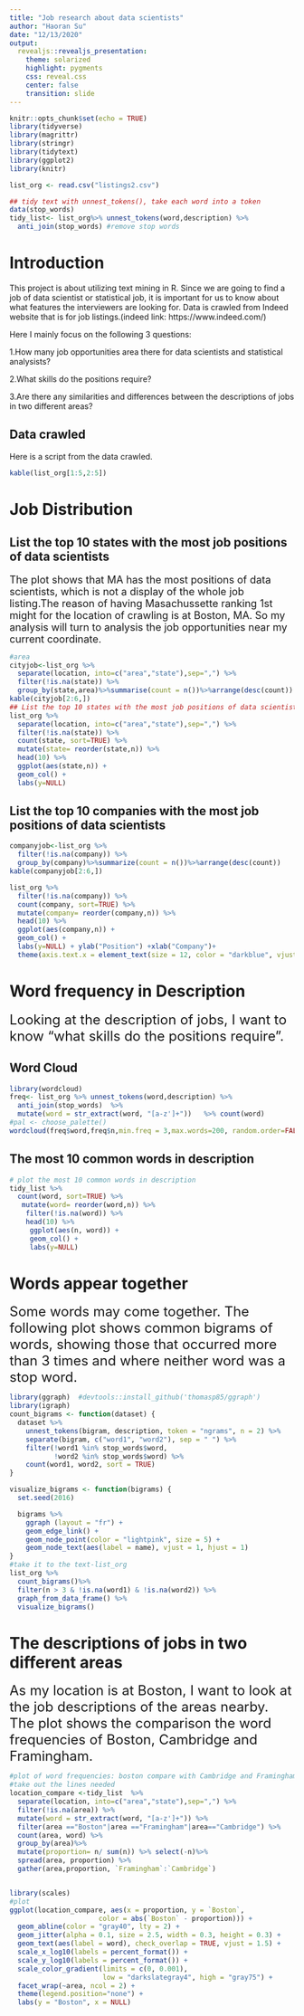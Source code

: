 ```yaml
---
title: "Job research about data scientists"
author: "Haoran Su"
date: "12/13/2020"
output:
  revealjs::revealjs_presentation:
    theme: solarized
    highlight: pygments
    css: reveal.css
    center: false
    transition: slide
---
```


```r
knitr::opts_chunk$set(echo = TRUE)
library(tidyverse)
library(magrittr)
library(stringr)
library(tidytext)
library(ggplot2)
library(knitr)
```


```r
list_org <- read.csv("listings2.csv")

## tidy text with unnest_tokens(), take each word into a token
data(stop_words)
tidy_list<- list_org%>% unnest_tokens(word,description) %>%
  anti_join(stop_words) #remove stop words
```

# Introduction
This project is about utilizing text mining in R. Since we are going to find a job of data scientist or statistical job, it is important for us to know about what features the interviewers are looking for. Data is crawled from Indeed website that is for job listings.(indeed link: https://www.indeed.com/)

Here I mainly focus on the following 3 questions:

1.How many job opportunities area there for data scientists and statistical analysists?

2.What skills do the positions require?

3.Are there any similarities and differences between the descriptions of jobs in two different areas?

## Data crawled

Here is a script from the data crawled.
```r
kable(list_org[1:5,2:5])
```



# Job Distribution
## List the top 10 states with the most job positions of data scientists
<font size ="4">The plot shows that MA has the most positions of data scientists, which is not a display of the whole job listing.The reason of having Masachussette ranking 1st might for the location of crawling is at Boston, MA. So my analysis will turn to analysis the job opportunities near my current coordinate.</font>

```r
#area
cityjob<-list_org %>% 
  separate(location, into=c("area","state"),sep=",") %>%
  filter(!is.na(state)) %>%
  group_by(state,area)%>%summarise(count = n())%>%arrange(desc(count))
kable(cityjob[2:6,])
## List the top 10 states with the most job positions of data scientists
list_org %>% 
  separate(location, into=c("area","state"),sep=",") %>%
  filter(!is.na(state)) %>%
  count(state, sort=TRUE) %>% 
  mutate(state= reorder(state,n)) %>%
  head(10) %>%
  ggplot(aes(state,n)) +
  geom_col() +
  labs(y=NULL)
```

## List the top 10 companies with the most job positions of data scientists
```r
companyjob<-list_org %>%
  filter(!is.na(company)) %>%
  group_by(company)%>%summarize(count = n())%>%arrange(desc(count))
kable(companyjob[2:6,])

list_org %>%
  filter(!is.na(company)) %>%
  count(company, sort=TRUE) %>% 
  mutate(company= reorder(company,n)) %>%
  head(10) %>%
  ggplot(aes(company,n)) +
  geom_col() +
  labs(y=NULL) + ylab("Position") +xlab("Company")+
  theme(axis.text.x = element_text(size = 12, color = "darkblue", vjust = 0.5, hjust = 0.5, angle = 45))
```


# Word frequency in Description
<font size ="5">Looking at the description of jobs, I want to know "what skills do the positions require".</font>

## Word Cloud
```r
library(wordcloud)
freq<- list_org %>% unnest_tokens(word,description) %>%
  anti_join(stop_words)  %>%
  mutate(word = str_extract(word, "[a-z']+"))   %>% count(word)
#pal <- choose_palette()
wordcloud(freq$word,freq$n,min.freq = 3,max.words=200, random.order=FALSE, rot.per=0.2,colors=brewer.pal(2, "Dark2")) 
```

## The most 10 common words in description 

```r
# plot the most 10 common words in description
tidy_list %>%
  count(word, sort=TRUE) %>% 
   mutate(word= reorder(word,n)) %>%
    filter(!is.na(word)) %>%
    head(10) %>%
     ggplot(aes(n, word)) +
     geom_col() +
     labs(y=NULL)
```

# Words appear together
<font size ="5">Some words may come together. The following plot shows common bigrams of words, showing those that occurred more than 3 times and where neither word was a stop word. </font>
```r
library(ggraph)  #devtools::install_github('thomasp85/ggraph')
library(igraph)
count_bigrams <- function(dataset) {
  dataset %>%
    unnest_tokens(bigram, description, token = "ngrams", n = 2) %>%
    separate(bigram, c("word1", "word2"), sep = " ") %>%
    filter(!word1 %in% stop_words$word,
           !word2 %in% stop_words$word) %>%
    count(word1, word2, sort = TRUE)
}

visualize_bigrams <- function(bigrams) {
  set.seed(2016)

  bigrams %>%
    ggraph (layout = "fr") +
    geom_edge_link() +
    geom_node_point(color = "lightpink", size = 5) +
    geom_node_text(aes(label = name), vjust = 1, hjust = 1)
}
#take it to the text-list_org
list_org %>%
  count_bigrams()%>%
  filter(n > 3 & !is.na(word1) & !is.na(word2)) %>%
  graph_from_data_frame() %>%
  visualize_bigrams()
```

# The descriptions of jobs in two different areas
<font size ="5">As my location is at Boston, I want to look at the job descriptions of the areas nearby. The plot shows the comparison the word frequencies of Boston, Cambridge and Framingham. </font>
```r
#plot of word frequencies: boston compare with Cambridge and Framingham
#take out the lines needed
location_compare <-tidy_list  %>%
  separate(location, into=c("area","state"),sep=",") %>%
  filter(!is.na(area)) %>%
  mutate(word = str_extract(word, "[a-z']+")) %>%
  filter(area =="Boston"|area =="Framingham"|area=="Cambridge") %>%
  count(area, word) %>%
  group_by(area)%>%
  mutate(proportion= n/ sum(n)) %>% select(-n)%>%
  spread(area, proportion) %>%
  gather(area,proportion, `Framingham`:`Cambridge`) 


library(scales)
#plot
ggplot(location_compare, aes(x = proportion, y = `Boston`, 
                      color = abs(`Boston` - proportion))) +
  geom_abline(color = "gray40", lty = 2) +
  geom_jitter(alpha = 0.1, size = 2.5, width = 0.3, height = 0.3) +
  geom_text(aes(label = word), check_overlap = TRUE, vjust = 1.5) +
  scale_x_log10(labels = percent_format()) +
  scale_y_log10(labels = percent_format()) +
  scale_color_gradient(limits = c(0, 0.001), 
                       low = "darkslategray4", high = "gray75") +
  facet_wrap(~area, ncol = 2) +
  theme(legend.position="none") +
  labs(y = "Boston", x = NULL)
```

